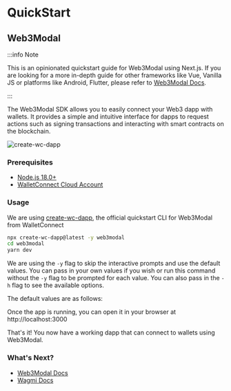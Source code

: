 
# QuickStart

## Web3Modal

:::info Note

This is an opinionated quickstart guide for Web3Modal using Next.js. If you are looking for a more in-depth guide for other frameworks like Vue, Vanilla JS or platforms like Android, Flutter, please refer to [Web3Modal Docs](./about).

:::

The Web3Modal SDK allows you to easily connect your Web3 dapp with wallets. It provides a simple and intuitive interface for dapps to request actions such as signing transactions and interacting with smart contracts on the blockchain.

![create-wc-dapp](../../static/img/create-wc-dapp.png 'create-wc-dapp Next.js Template')

### Prerequisites

- [Node.js 18.0+](https://nodejs.org/en)
- [WalletConnect Cloud Account](https://cloud.walletconnect.com/?utm_source=walletconnect-docs&utm_campaign=quickstart)

### Usage

We are using [create-wc-dapp](https://github.com/WalletConnect/create-wc-dapp), the official quickstart CLI for Web3Modal from WalletConnect

```bash
npx create-wc-dapp@latest -y web3modal
cd web3modal
yarn dev
```

We are using the `-y` flag to skip the interactive prompts and use the default values. You can pass in your own values if you wish or run this command without the `-y` flag to be prompted for each value. You can also pass in the `-h` flag to see the available options.

The default values are as follows:

<Table
  headers={['Option', 'Description', 'Value']}
  data={[
    {
      option: 'Template',
      description: 'Template to use for the project',
      value: { code: 'nextjs' }
    },
    {
      option: 'Package Manager',
      description: 'Package manager to use for the project',
      value: { code: 'yarn' }
    },
    {
      option: 'Library',
      description: 'Library to use for the project. [Wagmi/Ethers]',
      value: { code: 'wagmi' }
    },
    {
      option: 'Install Dependencies',
      description: 'Whether to install dependencies after project creation',
      value: { code: 'true' }
    }
  ]}
/>

Once the app is running, you can open it in your browser at http://localhost:3000

That's it! You now have a working dapp that can connect to wallets using Web3Modal.

### What's Next?

- [Web3Modal Docs](./about?utm_source=walletconnect-docs&utm_campaign=quickstart)
- [Wagmi Docs](https://wagmi.sh/react/getting-started)
